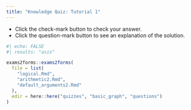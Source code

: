 ```yaml
---
title: "Knowledge Quiz: Tutorial 1"
---
```


::: {.column-margin}

:::: {.callout-note}
- Click the check-mark button to check your answer.
- Click the question-mark button to see an explanation of the solution.
::::

:::

```r
#| echo: FALSE
#| results: "asis"

exams2forms::exams2forms(
  file = list(
    "logical.Rmd",
    "arithmetic2.Rmd",
    "default_arguments2.Rmd"
  ),
  edir = here::here("quizzes", "basic_graph", "questions")
)
```
